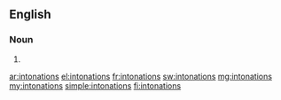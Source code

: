 ==English==

===Noun===
{{head|en|noun plural form}}

# {{plural of|intonation|lang=en}}

[[ar:intonations]]
[[el:intonations]]
[[fr:intonations]]
[[sw:intonations]]
[[mg:intonations]]
[[my:intonations]]
[[simple:intonations]]
[[fi:intonations]]
